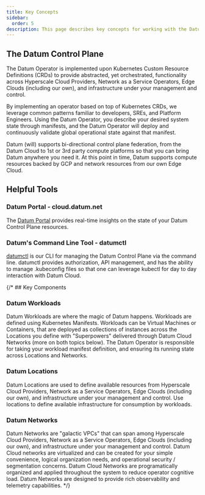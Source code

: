 ```yaml
---
title: Key Concepts
sidebar:
  order: 5
description: This page describes key concepts for working with the Datum Cloud.
---
```


## The Datum Control Plane

The Datum Operator is implemented upon Kubernetes Custom Resource Definitions
(CRDs) to provide abstracted, yet orchestrated, functionality across Hyperscale
Cloud Providers, Network as a Service Operators, Edge Clouds (including our
own), and infrastructure under your management and control.

By implementing an operator based on top of Kubernetes CRDs, we leverage common
patterns familiar to developers, SREs, and Platform Engineers. Using the Datum
Operator, you describe your desired system state through manifests, and the
Datum Operator will deploy and continuously validate global operational state
against that manifest.

Datum (will) supports bi-directional control plane federation, from the Datum
Cloud to 1st or 3rd party compute platforms so that you can bring Datum anywhere
you need it. At this point in time, Datum supports compute resources backed by
GCP and network resources from our own Edge Cloud.

## Helpful Tools

### Datum Portal - cloud.datum.net

The [Datum Portal](https://cloud.datum.net) provides real-time insights on the
state of your Datum Control Plane resources.

### Datum's Command Line Tool - datumctl

[datumctl](https://docs.datum.net/docs/tasks/tools/#datumctl) is our CLI for
managing the Datum Control Plane via the command line. datumctl provides
authorization, API management, and has the ability to manage .kubeconfig files
so that one can leverage kubectl for day to day interaction with Datum Cloud.

{/* ## Key Components

### Datum Workloads

Datum Workloads are where the magic of Datum happens. Workloads are defined
using Kubernetes Manifests. Workloads can be Virtual Machines or Containers,
that are deployed as collections of instances across the Locations you define
with "Superpowers" delivered through Datum Cloud Networks (more on both topics
below). The Datum Operator is responsible for taking your workload manifest
definition, and ensuring its running state across Locations and Networks.

### Datum Locations

Datum Locations are used to define available resources from Hyperscale Cloud
Providers, Network as a Service Operators, Edge Clouds (including our own), and
infrastructure under your management and control. Use locations to define
available infrastructure for consumption by workloads.

### Datum Networks

Datum Networks are "galactic VPCs" that can span among Hyperscale Cloud
Providers, Network as a Service Operators, Edge Clouds (including our own), and
infrastructure under your management and control. Datum Cloud networks are
virtualized and can be created for your simple convenience, logical organization
needs, and operational security / segmentation concerns. Datum Cloud Networks
are programatically organized and applied throughout the system to reduce
operator cognitive load. Datum Networks are designed to provide rich
observability and telemetry capabilities. */}
